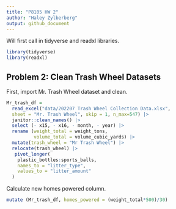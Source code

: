```yaml
---
title: "P8105 HW 2"
author: "Haley Zylberberg"
output: github_document
---
```


Will first call in tidyverse and readxl libraries.

```r
library(tidyverse)
library(readxl)
```

## Problem 2: Clean Trash Wheel Datasets

First, import Mr. Trash Wheel dataset and clean.
```r
Mr_trash_df = 
  read_excel("data/202207 Trash Wheel Collection Data.xlsx",
  sheet = "Mr. Trash Wheel", skip = 1, n_max=547) |> 
  janitor::clean_names() |>
  select (- x15, - x16, - month, - year) |>
  rename (weight_total = weight_tons, 
          volume_total = volume_cubic_yards) |>
  mutate(trash_wheel = "Mr Trash Wheel") |> 
  relocate(trash_wheel) |>
   pivot_longer(
    plastic_bottles:sports_balls,
    names_to = "litter_type",
    values_to = "litter_amount"
  )
```

Calculate new homes powered column.
```r
mutate (Mr_trash_df, homes_powered = (weight_total*500)/30)
```

